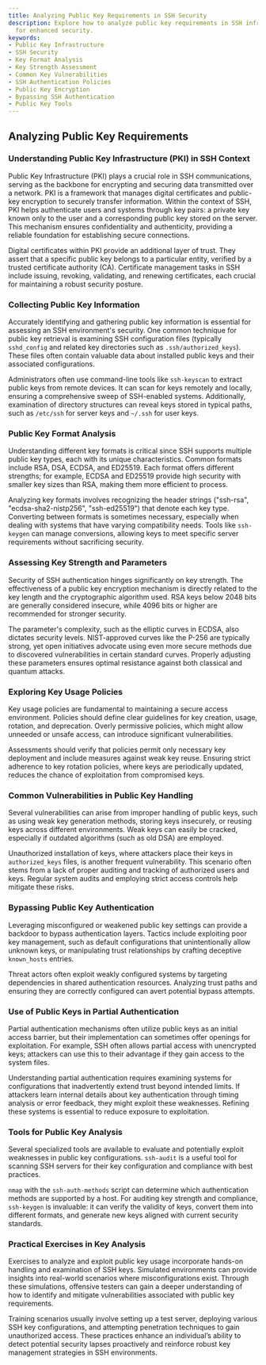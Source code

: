 ```yaml
---
title: Analyzing Public Key Requirements in SSH Security
description: Explore how to analyze public key requirements in SSH infrastructure
  for enhanced security.
keywords:
- Public Key Infrastructure
- SSH Security
- Key Format Analysis
- Key Strength Assessment
- Common Key Vulnerabilities
- SSH Authentication Policies
- Public Key Encryption
- Bypassing SSH Authentication
- Public Key Tools
---
```


## Analyzing Public Key Requirements

### Understanding Public Key Infrastructure (PKI) in SSH Context

Public Key Infrastructure (PKI) plays a crucial role in SSH communications, serving as the backbone for encrypting and securing data transmitted over a network. PKI is a framework that manages digital certificates and public-key encryption to securely transfer information. Within the context of SSH, PKI helps authenticate users and systems through key pairs: a private key known only to the user and a corresponding public key stored on the server. This mechanism ensures confidentiality and authenticity, providing a reliable foundation for establishing secure connections.

Digital certificates within PKI provide an additional layer of trust. They assert that a specific public key belongs to a particular entity, verified by a trusted certificate authority (CA). Certificate management tasks in SSH include issuing, revoking, validating, and renewing certificates, each crucial for maintaining a robust security posture.

### Collecting Public Key Information

Accurately identifying and gathering public key information is essential for assessing an SSH environment's security. One common technique for public key retrieval is examining SSH configuration files (typically `sshd_config` and related key directories such as `.ssh/authorized_keys`). These files often contain valuable data about installed public keys and their associated configurations.

Administrators often use command-line tools like `ssh-keyscan` to extract public keys from remote devices. It can scan for keys remotely and locally, ensuring a comprehensive sweep of SSH-enabled systems. Additionally, examination of directory structures can reveal keys stored in typical paths, such as `/etc/ssh` for server keys and `~/.ssh` for user keys.

### Public Key Format Analysis

Understanding different key formats is critical since SSH supports multiple public key types, each with its unique characteristics. Common formats include RSA, DSA, ECDSA, and ED25519. Each format offers different strengths; for example, ECDSA and ED25519 provide high security with smaller key sizes than RSA, making them more efficient to process.

Analyzing key formats involves recognizing the header strings ("ssh-rsa", "ecdsa-sha2-nistp256", "ssh-ed25519") that denote each key type. Converting between formats is sometimes necessary, especially when dealing with systems that have varying compatibility needs. Tools like `ssh-keygen` can manage conversions, allowing keys to meet specific server requirements without sacrificing security.

### Assessing Key Strength and Parameters

Security of SSH authentication hinges significantly on key strength. The effectiveness of a public key encryption mechanism is directly related to the key length and the cryptographic algorithm used. RSA keys below 2048 bits are generally considered insecure, while 4096 bits or higher are recommended for stronger security.

The parameter's complexity, such as the elliptic curves in ECDSA, also dictates security levels. NIST-approved curves like the P-256 are typically strong, yet open initiatives advocate using even more secure methods due to discovered vulnerabilities in certain standard curves. Properly adjusting these parameters ensures optimal resistance against both classical and quantum attacks.

### Exploring Key Usage Policies

Key usage policies are fundamental to maintaining a secure access environment. Policies should define clear guidelines for key creation, usage, rotation, and deprecation. Overly permissive policies, which might allow unneeded or unsafe access, can introduce significant vulnerabilities.

Assessments should verify that policies permit only necessary key deployment and include measures against weak key reuse. Ensuring strict adherence to key rotation policies, where keys are periodically updated, reduces the chance of exploitation from compromised keys.

### Common Vulnerabilities in Public Key Handling

Several vulnerabilities can arise from improper handling of public keys, such as using weak key generation methods, storing keys insecurely, or reusing keys across different environments. Weak keys can easily be cracked, especially if outdated algorithms (such as old DSA) are employed.

Unauthorized installation of keys, where attackers place their keys in `authorized_keys` files, is another frequent vulnerability. This scenario often stems from a lack of proper auditing and tracking of authorized users and keys. Regular system audits and employing strict access controls help mitigate these risks.

### Bypassing Public Key Authentication

Leveraging misconfigured or weakened public key settings can provide a backdoor to bypass authentication layers. Tactics include exploiting poor key management, such as default configurations that unintentionally allow unknown keys, or manipulating trust relationships by crafting deceptive `known_hosts` entries.

Threat actors often exploit weakly configured systems by targeting dependencies in shared authentication resources. Analyzing trust paths and ensuring they are correctly configured can avert potential bypass attempts.

### Use of Public Keys in Partial Authentication

Partial authentication mechanisms often utilize public keys as an initial access barrier, but their implementation can sometimes offer openings for exploitation. For example, SSH often allows partial access with unencrypted keys; attackers can use this to their advantage if they gain access to the system files.

Understanding partial authentication requires examining systems for configurations that inadvertently extend trust beyond intended limits. If attackers learn internal details about key authentication through timing analysis or error feedback, they might exploit these weaknesses. Refining these systems is essential to reduce exposure to exploitation.

### Tools for Public Key Analysis

Several specialized tools are available to evaluate and potentially exploit weaknesses in public key configurations. `ssh-audit` is a useful tool for scanning SSH servers for their key configuration and compliance with best practices.

`nmap` with the `ssh-auth-methods` script can determine which authentication methods are supported by a host. For auditing key strength and compliance, `ssh-keygen` is invaluable: it can verify the validity of keys, convert them into different formats, and generate new keys aligned with current security standards.

### Practical Exercises in Key Analysis

Exercises to analyze and exploit public key usage incorporate hands-on handling and examination of SSH keys. Simulated environments can provide insights into real-world scenarios where misconfigurations exist. Through these simulations, offensive testers can gain a deeper understanding of how to identify and mitigate vulnerabilities associated with public key requirements.

Training scenarios usually involve setting up a test server, deploying various SSH key configurations, and attempting penetration techniques to gain unauthorized access. These practices enhance an individual’s ability to detect potential security lapses proactively and reinforce robust key management strategies in SSH environments.